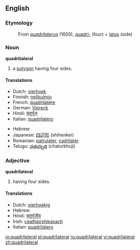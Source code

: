 ==English==

===Etymology===
: From {{L.}} ''[[quadrilaterus]]'' (1650), [[quadri-]] (four) + [[latus]] (side)

===Noun===
{{Wikipedia}}
'''quadritaleral'''

# a [[polygon]] having four sides.

====Translations====
{{trans-top|a polygon having four sides}}
*Dutch: [[vierhoek]]
*Finnish: [[nelikulmio]]
*French: [[quadrilatère]]
*German: [[Viereck]]
*Hindi: [[चतुर्भुज]]
*Italian: [[quadrilatero]] {{m}}
{{trans-mid}}
*Hebrew: {{he-translation|מרובע|merubá}} {{m}}
*Japanese: [[四辺形]] (shihenkei)
*Romanian: [[patrulater]], [[cadrilater]]
*Telugu: [[చతుర్భుజి]] (chaturbhuji)
{{trans-bottom}}

===Adjective===
'''quadrilateral'''

# having four sides.

====Translations====
{{trans-top|having four sides}}
*Dutch: [[vierhoekig]]
*Hebrew: {{he-translation|מרובע|merubá}} {{m}}
*Hindi: [[चतुर्भुजीय]]
*Irish: [[ceathairshleasach]]
*Italian: [[quadrilatero]]
{{trans-mid}}
{{trans-bottom}}

[[io:quadrilateral]]
[[pl:quadrilateral]]
[[ru:quadrilateral]]
[[vi:quadrilateral]]
[[zh:quadrilateral]]